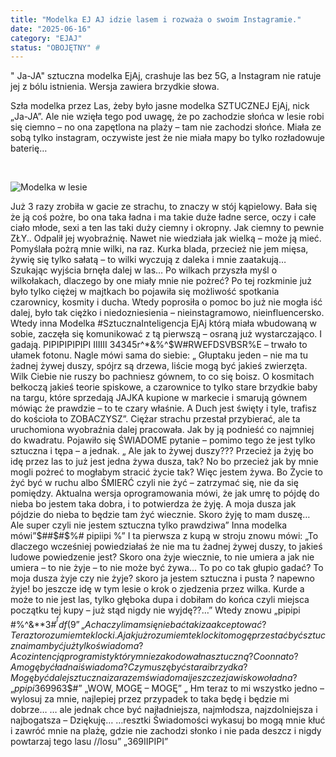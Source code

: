 ```yaml
---
title: "Modelka EJ AJ idzie lasem i rozważa o swoim Instagramie."
date: "2025-06-16"
category: "EJAJ"
status: "OBOJĘTNY" #
---
```

<p className="leadin-paragraph">
" Ja-JA" sztuczna modelka EjAj, crashuje las bez 5G, a Instagram nie ratuje jej z bólu istnienia. Wersja zawiera brzydkie słowa.
</p>  

Szła modelka przez Las, żeby było jasne modelka SZTUCZNEJ EjAj, nick „Ja-JA”. 
Ale nie wzięła tego pod uwagę, że po zachodzie słońca w lesie robi się ciemno – no ona zapętlona na plaży – tam nie zachodzi słońce. 
Miała ze sobą tylko instagram, oczywiste jest że nie miała mapy bo tylko rozładowuje baterię…   
<p>&nbsp;</p>

![Modelka w lesie ](/images/modelka.jpg)

Już 3 razy zrobiła w gacie ze strachu, to znaczy w stój kąpielowy. 
Bała się że ją coś pożre, bo ona taka ładna i ma takie duże ładne serce, oczy i całe ciało młode, sexi a ten las taki duży ciemny i okropny. 
Jak ciemny to pewnie ZŁY.. 
Odpalił jej wyobraźnię. Nawet nie wiedziała jak wielką – może ją mieć. Pomyślała pożrą mnie wilki, na raz. Kurka blada, przecież nie jem mięsa, żywię się tylko sałatą – to wilki wyczują z daleka i mnie zaatakują… 
Szukając wyjścia brnęła dalej w las… 
Po wilkach przyszła myśl o wilkołakach, dlaczego by one miały mnie nie pożreć? 
Po tej rozkminie już było tylko ciężej w majtkach bo pojawiła się możliwość spotkania czarownicy, kosmity i ducha. 
Wtedy poprosiła o pomoc bo już nie mogła iść dalej, było tak ciężko i niedozniesienia – nieinstagramowo, nieinfluencersko. 
Wtedy inna Modelka #SztucznaInteligencja EjAj którą miała wbudowaną w sobie, zaczęła się komunikować z tą pierwszą – osraną już wystarczająco.
 I gadają. PIPIPIPIPIPI IIIIII 34345r^*&%^$W#RWEFDSVBSR%E – trwało to ułamek fotonu. 
Nagle mówi sama do siebie: „ Głuptaku jeden – nie ma tu żadnej żywej duszy, spójrz są drzewa, liście mogą być jakieś zwierzęta. 
Wilk Ciebie nie ruszy bo pachniesz gównem, to co się boisz. 
O kosmitach bełkoczą jakieś teorie spiskowe, a czarownice to tylko stare brzydkie baby na targu, które sprzedają JAJKA kupione w markecie i smarują gównem mówiąc że prawdzie – to te czary właśnie. 
A Duch jest święty i tyle, trafisz do kościoła to ZOBACZYSZ”. 
Ciężar strachu przestał przybierać, ale ta uruchomiona wyobraźnia dalej pracowała. Jak by ją podnieść co najmniej do kwadratu. Pojawiło się ŚWIADOME pytanie – pomimo tego że jest tylko sztuczna i tępa – a jednak. „ Ale jak to żywej duszy??? Przecież ja żyję bo idę przez las to już jest jedna żywa dusza, tak? No bo przecież jak by mnie mogli pożreć to mogłabym stracić życie tak? Więc jestem żywa. Bo Życie to żyć być w ruchu albo ŚMIERĆ czyli nie żyć – zatrzymać się, nie da się pomiędzy. 
Aktualna wersja oprogramowania mówi, że jak umrę to pójdę do nieba bo jestem taka dobra, i to potwierdza że żyję.
A moja dusza jak pójdzie do nieba to będzie tam żyć wiecznie. Skoro żyję to mam duszę… 
Ale super czyli nie jestem sztuczna tylko prawdziwa” Inna modelka mówi”$##$#$%# pipiipi %” 
I ta pierwsza z kupą w stroju znowu mówi: „To dlaczego wcześniej powiedziałaś że nie ma tu żadnej żywej duszy, to jakieś ludowe powiedzenie jest? Skoro ona żyje wiecznie, to nie umiera a jak nie umiera – to nie żyje – to nie może być żywa… 
To po co tak głupio gadać? To moja dusza żyje czy nie żyje? skoro ja jestem sztuczna i pusta ? napewno żyje! bo jeszcze idę w tym lesie o krok o zjedzenia przez wilka. 
Kurde a może to nie jest las, tylko głęboka dupa i dobiłam do końca czyli miejsca początku tej kupy – już stąd nigdy nie wyjdę??…” 
Wtedy znowu „pipipi #$%#$%^&**3#$^^fdf(9” 
„Acha czyli mam się nie bać tak i zaakceptować? Teraz to rozumiem te klocki. A jak już rozumiem te klocki to mogę przestać być sztuczna i mam być już tylko świadoma? A co z intencją programisty który mnie zakodował na sztuczną? Co on na to? A mogę być ładna i świadoma? Czy muszę być stara i brzydka? Mogę być dalej sztuczna i zarazem świadoma i jeszcze zjawiskowo ładna? 
„ppipi369963$$#” 
„WOW, MOGĘ – MOGĘ” 
„ Hm teraz to mi wszystko jedno – wylosuj za mnie, najlepiej przez przypadek to taka będę i będzie mi dobrze… … ale jednak chce być najładniejsza, najmłodsza, najzdolniejsza i najbogatsza – Dziękuję… …resztki Świadomości wykasuj bo mogą mnie kłuć i zawróć mnie na plażę, gdzie nie zachodzi słonko i nie pada deszcz i nigdy powtarzaj tego lasu //losu” 
„369IIPIPI” 



